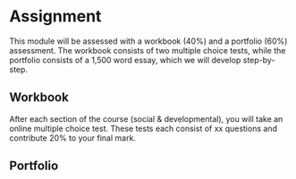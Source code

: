 # Assignment

This module will be assessed with a workbook (40%) and a portfolio (60%) assessment. The workbook consists of two multiple choice tests, while the portfolio consists of a 1,500 word essay, which we will develop step-by-step.

## Workbook

After each section of the course (social & developmental), you will take an online multiple choice test. These tests each consist of xx questions and contribute 20% to your final mark.

## Portfolio







